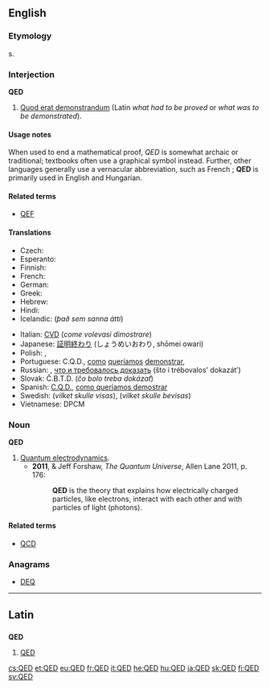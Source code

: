 ==English==
{{wikipedia}}

===Etymology===
{{initialism}}s.

===Interjection===
'''QED'''

# [[quod erat demonstrandum|Quod erat demonstrandum]] (Latin ''what had to be proved'' or ''what was to be demonstrated'').

====Usage notes====
When used to end a mathematical proof, ''QED'' is somewhat archaic or traditional; textbooks often use a graphical symbol instead. Further, other languages generally use a vernacular abbreviation, such as French {{term|CQFD||ce qu'il fallait démontrer|lang=fr}}; '''QED''' is primarily used in English and Hungarian.

====Related terms====
* {{sense|what was to be demonstrated}} [[QEF]]

====Translations====
{{trans-top|quod erat demonstrandum}}
* Czech: {{t-|cs|c.b.d.}} {{qualifier|co bylo dokázat}}
* Esperanto: {{t-|eo|KEP}} {{qualifier|kio estis pruvota}}
* Finnish: {{t+|fi|MOT}} {{qualifier|mikä oli todistettava}}
* French: {{t+|fr|CQFD}} {{qualifier|ce qu'il fallait démontrer}}
* German: {{t-|de|w.z.b.w.}} {{qualifier|was zu beweisen war}}
* Greek: {{t-|el|Ό.Έ.Δ.|tr=Ó.É.D|sc=Grek}} {{qualifier|[[όπερ έδει δείξαι]]}}
* Hebrew: {{t-|he|מ.ש.ל.|m-p|tr=מה שהיה להוכיח}}
* Hindi: {{t-|hi|इ. सि.|tr=इति सिद्धम्|sc=Deva}}
* Icelandic: {{t-|is|þ.s.s.á.}} (''það sem sanna átti'')
{{trans-mid}}
* Italian: [[CVD]] (''come volevasi dimostrare'')
* Japanese: [[証明終わり]] (しょうめいおわり, shōmei owari)
* Polish: {{t+|pl|c.b.d.o.}} {{qualifier|co było do okazania}}, {{t-|pl|c.b.d.u.}} {{qualifier|co było do udowodnienia}}
* Portuguese: C.Q.D., {{qualifier|written out}} [[como]] [[queríamos]] [[demonstrar]], {{t-|pt|c.q.d.}}
* Russian: {{t+|ru|ч. т. д.}}, [[что и требовалось доказать]] (što i trébovalos’ dokazát’)
* Slovak: Č.B.T.D. (''čo bolo treba dokázať'')
* Spanish: [[C.Q.D.]], {{qualifier|written out}} [[como queríamos demostrar]]
* Swedish: {{t+|sv|VSV}} (''vilket skulle visas''), {{t+|sv|VSB}} (''vilket skulle bevisas'')
* Vietnamese: DPCM
{{trans-bottom}}

===Noun===
'''QED'''

# [[quantum electrodynamics|Quantum electrodynamics]].
#* '''2011''', {{w|Brian Cox (physicist)|Brian Cox}} & Jeff Forshaw, ''The Quantum Universe'', Allen Lane 2011, p. 176:
#*: '''QED''' is the theory that explains how electrically charged particles, like electrons, interact with each other and with particles of light (photons).

====Related terms====
* {{sense|quantum}} [[QCD]]

===Anagrams===
* [[DEQ#English|DEQ]]

----

==Latin==
{{wikipedia|lang=la}}

==={{initialism|la}}===
'''QED'''

# [[#English|QED]]

[[cs:QED]]
[[et:QED]]
[[eu:QED]]
[[fr:QED]]
[[it:QED]]
[[he:QED]]
[[hu:QED]]
[[ja:QED]]
[[sk:QED]]
[[fi:QED]]
[[sv:QED]]